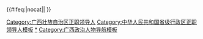 {{Navbox
|name = 中华人民共和国广西壮族自治区正职领导人
|title = [[中华人民共和国]][[广西壮族自治区]][[党和国家机构|四大机构]][[省部级正职|正职]][[中华人民共和国省级行政区领导人|领导人]]
|above = [[首府]]：[[南宁市]]
|image = [[File:China_Guangxi.svg|80px]]
|state = {{{state<includeonly>|collapsed</includeonly>}}}

|group1 = [[中国共产党广西壮族自治区委员会|自治区党委]]书记
|list1 = [[张云逸]]{{to}}[[陶铸|陶　铸]]{{to}}[[张云逸]]{{to}}[[韦国清]]{{to}}[[陈漫远]]{{to}}[[刘建勋]]{{to}}[[韦国清]]{{to}}[[乔晓光 (政治人物)|乔晓光]]{{to}}[[韦国清]]{{to}}[[安平生]]{{to}}[[乔晓光 (政治人物)|乔晓光]]{{to}}[[陈辉光]]{{to}}[[赵富林]]{{to}}[[曹伯纯]]{{to}}[[刘奇葆]]{{to}}[[郭声琨]]{{to}}[[彭清华]]{{to}}[[鹿心社]]{{to}}[[刘宁 (1962年)|刘　宁]]

|group2 = [[广西壮族自治区人民代表大会常务委员会|自治区人大常委会]]主任
|list2 = [[黄荣 (1911年)|黄　荣]]{{to}}[[甘苦|甘　苦]]{{to}}[[刘明祖]]{{to}}[[赵富林]]{{to}}[[曹伯纯]]{{to}}[[刘奇葆]]{{to}}[[郭声琨]]{{to}}[[彭清华]]{{to}}[[鹿心社]]{{to}}[[刘宁 (1962年)|刘　宁]]

|group3 = [[广西壮族自治区人民政府|自治区政府]]主席
|list3 = [[张云逸]]{{to}}[[陈漫远]]{{to}}[[韦国清]]{{to}}[[陈漫远]]{{to}}[[韦国清]]{{to}}[[安平生]]{{to}}[[乔晓光 (政治人物)|乔晓光]]{{to}}[[覃应机]]{{to}}[[韦纯束]]{{to}}[[成克杰]]{{to}}[[李兆焯]]{{to}}[[陆兵 (1944年)|陆　兵]]{{to}}[[马飚|马　飚]]{{to}}[[陈武 (政治人物)|陈　武]]{{to}}[[蓝天立]]

|group4 = [[中国人民政治协商会议广西壮族自治区委员会|自治区政协]]主席
|list4 = [[张云逸]]{{to}}[[陈漫远]]{{to}}[[刘建勋]]{{to}}[[韦国清]]{{to}}[[覃应机]]{{to}}[[乔晓光 (政治人物)|乔晓光]]{{to}}[[覃应机]]{{to}}[[陈辉光]]{{to}}[[马庆生]]{{to}}[[马铁山]]{{to}}[[陈际瓦]]{{to}}[[蓝天立]]{{to}}[[孙大伟 (1963年)|孙大伟]]

|belowstyle = text-align: left; font-size: 80%;
|below= {{中华人民共和国省级行政区正职领导人模板索引}}
}}<includeonly>{{#ifeq:{{{1}}}|nocat||
[[Category:广西壮族自治区正职领导人]]
}}</includeonly><noinclude>

[[Category:中华人民共和国省级行政区正职领导人模板]]
[[Category:广西壮族自治区正职领导人|*]]
[[Category:广西政治人物导航模板]]
</noinclude>